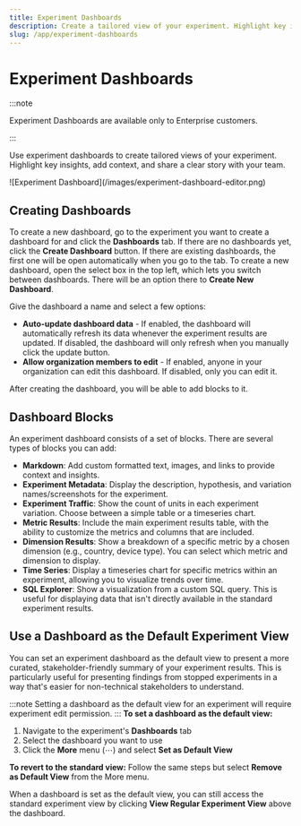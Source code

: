 ```yaml
---
title: Experiment Dashboards
description: Create a tailored view of your experiment. Highlight key insights, add context, and share a clear story with your team.
slug: /app/experiment-dashboards
---
```



# Experiment Dashboards

:::note

Experiment Dashboards are available only to Enterprise customers.

:::

Use experiment dashboards to create tailored views of your experiment. Highlight key insights, add context, and share a clear story with your team.

<MaxWidthImage border maxWidth={1000}>
![Experiment Dashboard](/images/experiment-dashboard-editor.png)
</MaxWidthImage>

## Creating Dashboards

To create a new dashboard, go to the experiment you want to create a dashboard for and click the **Dashboards** tab. If there are no dashboards yet, click the **Create Dashboard** button. If there are existing dashboards, the first one will be open automatically when you go to the tab. To create a new dashboard, open the select box in the top left, which lets you switch between dashboards. There will be an option there to **Create New Dashboard**.

Give the dashboard a name and select a few options:

- **Auto-update dashboard data** - If enabled, the dashboard will automatically refresh its data whenever the experiment results are updated. If disabled, the dashboard will only refresh when you manually click the update button.
- **Allow organization members to edit** - If enabled, anyone in your organization can edit this dashboard. If disabled, only you can edit it.

After creating the dashboard, you will be able to add blocks to it.

## Dashboard Blocks

An experiment dashboard consists of a set of blocks. There are several types of blocks you can add:

- **Markdown**: Add custom formatted text, images, and links to provide context and insights.
- **Experiment Metadata**: Display the description, hypothesis, and variation names/screenshots for the experiment.
- **Experiment Traffic**: Show the count of units in each experiment variation. Choose between a simple table or a timeseries chart.
- **Metric Results**: Include the main experiment results table, with the ability to customize the metrics and columns that are included.
- **Dimension Results**: Show a breakdown of a specific metric by a chosen dimension (e.g., country, device type). You can select which metric and dimension to display.
- **Time Series**: Display a timeseries chart for specific metrics within an experiment, allowing you to visualize trends over time.
- **SQL Explorer**: Show a visualization from a custom SQL query. This is useful for displaying data that isn't directly available in the standard experiment results.

## Use a Dashboard as the Default Experiment View

You can set an experiment dashboard as the default view to present a more curated, stakeholder-friendly summary of your experiment results. This is particularly useful for presenting findings from stopped experiments in a way that's easier for non-technical stakeholders to understand.

:::note
Setting a dashboard as the default view for an experiment will require experiment edit permission.
:::
**To set a dashboard as the default view:**

1. Navigate to the experiment's **Dashboards** tab
2. Select the dashboard you want to use
3. Click the **More** menu (⋯) and select **Set as Default View**

**To revert to the standard view:**
Follow the same steps but select **Remove as Default View** from the More menu.

When a dashboard is set as the default view, you can still access the standard experiment view by clicking **View Regular Experiment View** above the dashboard.
